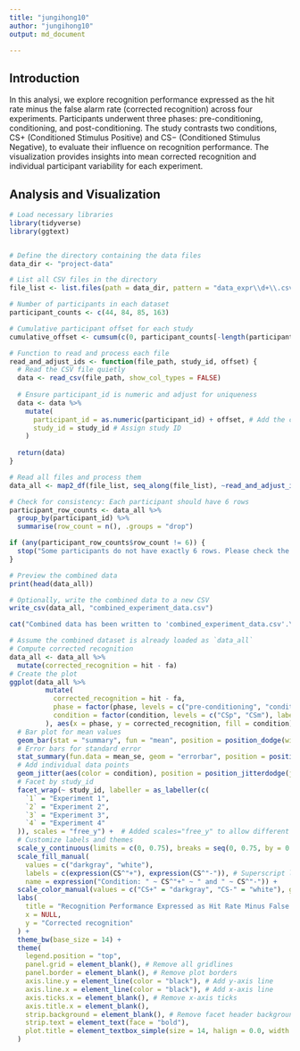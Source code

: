 ```yaml
---
title: "jungihong10"
author: "jungihong10"
output: md_document

---
```



## Introduction

In this analysi, we explore recognition performance expressed as the hit rate minus the false alarm rate (corrected recognition) across four experiments. Participants underwent three phases: pre-conditioning, conditioning, and post-conditioning. The study contrasts two conditions, CS+ (Conditioned Stimulus Positive) and CS− (Conditioned Stimulus Negative), to evaluate their influence on recognition performance. The visualization provides insights into mean corrected recognition and individual participant variability for each experiment.

## Analysis and Visualization

```r


# Load necessary libraries
library(tidyverse)
library(ggtext)


# Define the directory containing the data files
data_dir <- "project-data"

# List all CSV files in the directory
file_list <- list.files(path = data_dir, pattern = "data_expr\\d+\\.csv", full.names = TRUE)

# Number of participants in each dataset
participant_counts <- c(44, 84, 85, 163)

# Cumulative participant offset for each study
cumulative_offset <- cumsum(c(0, participant_counts[-length(participant_counts)]))

# Function to read and process each file
read_and_adjust_ids <- function(file_path, study_id, offset) {
  # Read the CSV file quietly
  data <- read_csv(file_path, show_col_types = FALSE)
  
  # Ensure participant_id is numeric and adjust for uniqueness
  data <- data %>%
    mutate(
      participant_id = as.numeric(participant_id) + offset, # Add the cumulative offset
      study_id = study_id # Assign study ID
    )
  
  return(data)
}

# Read all files and process them
data_all <- map2_df(file_list, seq_along(file_list), ~read_and_adjust_ids(.x, .y, cumulative_offset[.y]))

# Check for consistency: Each participant should have 6 rows
participant_row_counts <- data_all %>%
  group_by(participant_id) %>%
  summarise(row_count = n(), .groups = "drop")

if (any(participant_row_counts$row_count != 6)) {
  stop("Some participants do not have exactly 6 rows. Please check the data.")
}

# Preview the combined data
print(head(data_all))

# Optionally, write the combined data to a new CSV
write_csv(data_all, "combined_experiment_data.csv")

cat("Combined data has been written to 'combined_experiment_data.csv'.\n")

# Assume the combined dataset is already loaded as `data_all`
# Compute corrected recognition
data_all <- data_all %>%
  mutate(corrected_recognition = hit - fa)
# Create the plot
ggplot(data_all %>%
         mutate(
           corrected_recognition = hit - fa,
           phase = factor(phase, levels = c("pre-conditioning", "conditioning", "post-conditioning")),
           condition = factor(condition, levels = c("CSp", "CSm"), labels = c(expression(CS^"+"), expression(CS^"-")))
         ), aes(x = phase, y = corrected_recognition, fill = condition)) +
  # Bar plot for mean values
  geom_bar(stat = "summary", fun = "mean", position = position_dodge(width = 0.9), color = "black") +
  # Error bars for standard error
  stat_summary(fun.data = mean_se, geom = "errorbar", position = position_dodge(width = 0.9), width = 0.2) +
  # Add individual data points
  geom_jitter(aes(color = condition), position = position_jitterdodge(jitter.width = 0.2, dodge.width = 0.9), alpha = 0.5) +
  # Facet by study_id
  facet_wrap(~ study_id, labeller = as_labeller(c(
    `1` = "Experiment 1",
    `2` = "Experiment 2",
    `3` = "Experiment 3",
    `4` = "Experiment 4"
  )), scales = "free_y") +  # Added scales="free_y" to allow different y-axis scales, if needed
  # Customize labels and themes
  scale_y_continuous(limits = c(0, 0.75), breaks = seq(0, 0.75, by = 0.25)) +
  scale_fill_manual(
    values = c("darkgray", "white"), 
    labels = c(expression(CS^"+"), expression(CS^"-")), # Superscript labels in the legend
    name = expression("Condition: " ~ CS^"+" ~ " and " ~ CS^"-")) +
  scale_color_manual(values = c("CS+" = "darkgray", "CS-" = "white"), guide = "none") + # Swap grey and white for conditions
  labs(
    title = "Recognition Performance Expressed as Hit Rate Minus False Alarm Rate in Experiments 1-4 by Encoding Phase and Conditioning Category",
    x = NULL,
    y = "Corrected recognition"
  ) +
  theme_bw(base_size = 14) +
  theme(
    legend.position = "top",
    panel.grid = element_blank(), # Remove all gridlines
    panel.border = element_blank(), # Remove plot borders
    axis.line.y = element_line(color = "black"), # Add y-axis line
    axis.line.x = element_line(color = "black"), # Add x-axis line
    axis.ticks.x = element_blank(), # Remove x-axis ticks
    axis.title.x = element_blank(),
    strip.background = element_blank(), # Remove facet header background
    strip.text = element_text(face = "bold"),
    plot.title = element_textbox_simple(size = 14, halign = 0.0, width = unit(0.95, "npc"))
  )



```

